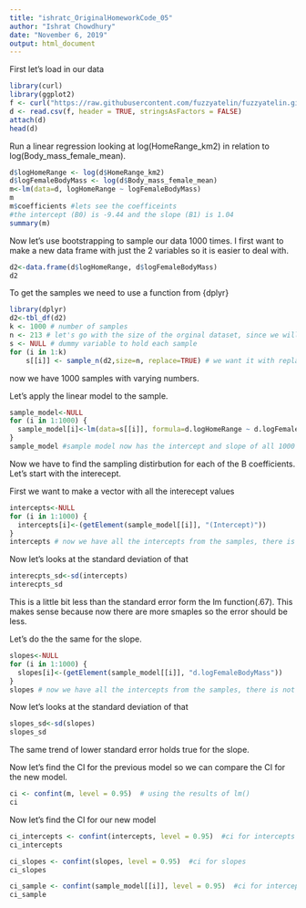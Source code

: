 ```yaml
---
title: "ishratc_OriginalHomeworkCode_05"
author: "Ishrat Chowdhury"
date: "November 6, 2019"
output: html_document
---
```


First let's load in our data
```r
library(curl)
library(ggplot2)
f <- curl("https://raw.githubusercontent.com/fuzzyatelin/fuzzyatelin.github.io/master/AN597_Fall19/KamilarAndCooperData.csv")
d <- read.csv(f, header = TRUE, stringsAsFactors = FALSE)
attach(d)
head(d)
```

Run a linear regression looking at log(HomeRange_km2) in relation to log(Body_mass_female_mean).

```r
d$logHomeRange <- log(d$HomeRange_km2)
d$logFemaleBodyMass <- log(d$Body_mass_female_mean)
m<-lm(data=d, logHomeRange ~ logFemaleBodyMass)
m
m$coefficients #lets see the coefficeints 
#the intercept (B0) is -9.44 and the slope (B1) is 1.04
summary(m)
```

Now let's use bootstrapping to sample our data 1000 times. I first want to make a new data frame with just the 2 variables so it is easier to deal with.

```r
d2<-data.frame(d$logHomeRange, d$logFemaleBodyMass)
d2
```

To get the samples we need to use a function from {dplyr}

```r

library(dplyr)
d2<-tbl_df(d2)
k <- 1000 # number of samples
n <- 213 # let's go with the size of the orginal dataset, since we will allow replacement it should still generate different samples
s <- NULL # dummy variable to hold each sample
for (i in 1:k)
    s[[i]] <- sample_n(d2,size=n, replace=TRUE) # we want it with replacement, because we don't want reshuffling of the same dataset

```

now we have 1000 samples with varying numbers.

Let's apply the linear model to the sample.

```r
sample_model<-NULL
for (i in 1:1000) {
  sample_model[i]<-lm(data=s[[i]], formula=d.logHomeRange ~ d.logFemaleBodyMass)
}
sample_model #sample model now has the intercept and slope of all 1000 smaples 
```

Now we have to find the sampling distirbution for each of the B coefficients. Let's start with the interecept.

First we want to make a vector with all the interecept values

```r
intercepts<-NULL
for (i in 1:1000) {
  intercepts[i]<-(getElement(sample_model[[i]], "(Intercept)"))
}
intercepts # now we have all the intercepts from the samples, there is not exactl 1000 samples because some had a  NULL value for intercept
```

Now let's looks at the standard deviation of that

```r
interecpts_sd<-sd(intercepts)
interecpts_sd
```

This is a little bit less than the standard error form the lm function(.67). This makes sense because now there are more smaples so the error should be less. 

Let's do the the same for the slope.


```r
slopes<-NULL
for (i in 1:1000) {
  slopes[i]<-(getElement(sample_model[[i]], "d.logFemaleBodyMass"))
}
slopes # now we have all the intercepts from the samples, there is not exactl 1000 samples because some had a  NULL value for intercept
```

Now let's looks at the standard deviation of that

```r
slopes_sd<-sd(slopes)
slopes_sd
```

The same trend of lower standard error holds true for the slope.

Now let's find the CI for the previous model so we can compare the CI for the new model.

```r
ci <- confint(m, level = 0.95)  # using the results of lm()
ci
```

Now let's find the CI for our new model

```r
ci_intercepts <- confint(intercepts, level = 0.95)  #ci for intercepts
ci_intercepts

ci_slopes <- confint(slopes, level = 0.95)  #ci for slopes
ci_slopes

ci_sample <- confint(sample_model[[i]], level = 0.95)  #ci for intercepts
ci_sample

```

